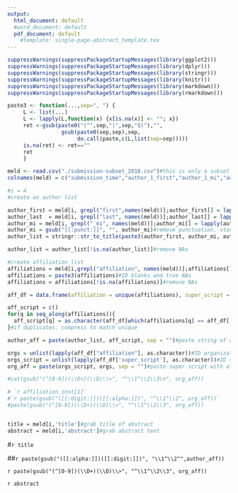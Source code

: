 ```yaml
---
output:
  html_document: default
  #word_document: default
  pdf_document: default
    #template: single-page-abstract_template.tex
---
```


```r
suppressWarnings(suppressPackageStartupMessages(library(ggplot2)))
suppressWarnings(suppressPackageStartupMessages(library(dplyr)))
suppressWarnings(suppressPackageStartupMessages(library(stringr)))
suppressWarnings(suppressPackageStartupMessages(library(knitr)))
suppressWarnings(suppressPackageStartupMessages(library(markdown)))
suppressWarnings(suppressPackageStartupMessages(library(rmarkdown)))

paste3 <- function(...,sep=", ") {
     L <- list(...)
     L <- lapply(L,function(x) {x[is.na(x)] <- ""; x})
     ret <-gsub(paste0("(^",sep,"|",sep,"$)"),"",
                 gsub(paste0(sep,sep),sep,
                      do.call(paste,c(L,list(sep=sep)))))
     is.na(ret) <- ret==""
     ret
     }
```
```r
meld <- read.csv("./submission-subset_2018.csv")#this is only a subset of the data. Need to fix special characters in full prior
colnames(meld) = c("submission_time","author_1_first","author_1_mi","author_1_last","email","author_1_affiliation","phone","fax","address","status","moderator","judge","presentation_type","additional_authors","author_2_first","author_2_mi", "author_2_last", "author_2_affiliation","author_3_first", "author_3_mi", "author_3_last", "author_3_affiliation","author_4_first", "author_4_mi", "author_4_last", "author_4_affiliation","author_5_first", "author_5_mi", "author_5_last", "author_5_affiliation","author_6_first", "author_6_mi", "author_6_last", "author_6_affiliation","author_7_first", "author_7_mi", "author_7_last", "author_7_affiliation","author_8_first", "author_8_mi", "author_8_last", "author_8_affiliation","author_9_first", "author_9_mi", "author_9_last", "author_9_affiliation","author_10_first", "author_10_mi", "author_10_last", "author_10_affiliation","title","abstract")

#i = 4
#create an author list

author_first = meld[i, grepl("first",names(meld))];author_first[] = lapply(author_first, as.character)#grab all 1st names
author_last  = meld[i, grepl("last", names(meld))];author_last[] = lapply(author_last, as.character)#grab all last names
author_mi = meld[i, grepl("_mi", names(meld))];author_mi[] = lapply(author_mi, as.character)#grab some middle names
author_mi = gsub("[[:punct:]]", "", author_mi)#remove punctuation. standardize middle initial
author_list = stringr::str_to_title(paste3(author_first, author_mi, author_last, sep=" "))#paste and standardize capitalization. discard '' and ID true NAs

author_list = author_list[!is.na(author_list)]#remove NAs

#create affiliation list
affiliations = meld[i,grepl("affiliation", names(meld))];affiliations[]= lapply(affiliations, as.character)#grab affiliations
affiliations = paste3(affiliations)#ID blanks and true NAs
affiliations = affiliations[!is.na(affiliations)]#remove NAs

aff_df = data.frame(affiliation = unique(affiliations), super_script = 1:length(unique(affiliations)))#create DF of unique starting with 1st author's affiliation

aff_script = c()
for(q in seq_along(affiliations)){
  aff_script[q] = as.character(aff_df[which(affiliations[q] == aff_df[,1]),2])
}#if duplicates. compress to match unique

author_aff = paste(author_list, aff_script, sep = "")#paste string of authors and their affiliation

orgs = unlist(lapply(aff_df["affiliation"], as.character))#ID organization of affiliation vector
orgs_script = unlist(lapply(aff_df['super_script'], as.character))#ID superscript vector
org_aff = paste(orgs_script, orgs, sep = "")#paste super script with affiliation

#cat(gsub("(^[0-9])(\\D+)(\\D)\\>", "^\\1^\\2\\3\n", org_aff))

# `r affiliation_inst[1]`
#`r paste(gsub("([[:digit:]])([[:alpha:]])", "^\\1^\\2", org_aff))`
#paste(gsub("(^[0-9])(\\D+)(\\D)\\>", "^\\1^\\2\\3", org_aff))


title = meld[i,'title']#grab title of abstract
abstract = meld[i,'abstract']#grab abstract text

```

#`r title`

##`r paste(gsub("([[:alpha:]])([[:digit:]])", "\\1^\\2^",author_aff))`

`r paste(gsub("(^[0-9])(\\D+)(\\D)\\>", "^\\1^\\2\\3", org_aff))`

`r abstract`